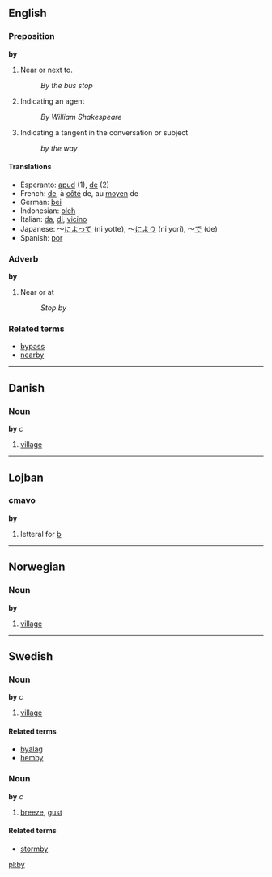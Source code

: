 ==English==
=== Preposition ===
'''by'''

# Near or next to.
#:''By the bus stop''
# Indicating an agent
#:''By William Shakespeare''
# Indicating a tangent in the conversation or subject
#:''by the way''

==== Translations ====
*Esperanto: [[apud]] (1), [[de]] (2)
*French: [[de#French|de]], à [[côté]] de, au [[moyen]] de
*German: [[bei]]
*Indonesian: [[oleh]]
*Italian: [[da#Italian|da]], [[di#Italian|di]], [[vicino]]
*Japanese: ～[[によって]] (ni yotte), ～[[により]] (ni yori), ～[[で]] (de)
*Spanish: [[por]]

===Adverb===
'''by'''

#Near or at
#:''Stop by''

===Related terms===
*[[bypass]]
*[[nearby]]

----

==Danish==
===Noun===
'''by''' ''c''

# [[village]]

----

==Lojban==
===cmavo===
'''by'''

#letteral for [[b]]

----

==Norwegian==
===Noun===
'''by'''

# [[village]]

----

==Swedish==
===Noun===
'''by''' ''c''

# [[village]]

====Related terms====
*[[byalag]]
*[[hemby]]

===Noun===
'''by''' ''c''

# [[breeze]], [[gust]]

====Related terms====
*[[stormby]]


[[pl:by]]